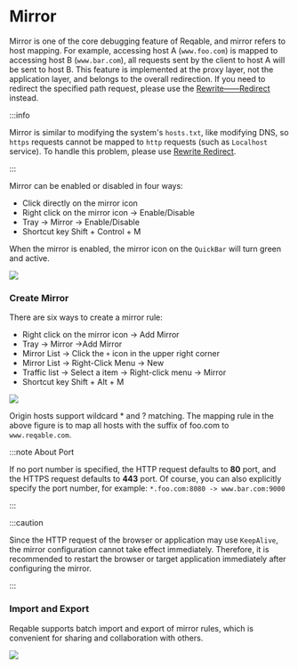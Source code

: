 # Mirror


Mirror is one of the core debugging feature of Reqable, and mirror refers to host mapping. For example, accessing host A (`www.foo.com`) is mapped to accessing host B (`www.bar.com`), all requests sent by the client to host A will be sent to host B. This feature is implemented at the proxy layer, not the application layer, and belongs to the overall redirection. If you need to redirect the specified path request, please use the [Rewrite——Redirect](rewrite#redirect) instead.

:::info

Mirror is similar to modifying the system's `hosts.txt`, like modifying DNS, so `https` requests cannot be mapped to `http` requests (such as `Localhost` service). To handle this problem, please use [Rewrite Redirect](rewrite#redirect).

:::

Mirror can be enabled or disabled in four ways:
- Click directly on the mirror icon
- Right click on the mirror icon -> Enable/Disable
- Tray -> Mirror -> Enable/Disable
- Shortcut key <Shortcut>Shift + Control + M</Shortcut>

When the mirror is enabled, the mirror icon on the `QuickBar` will turn green and active.

![](arts/mirror_01.png)

### Create Mirror

There are six ways to create a mirror rule:
- Right click on the mirror icon -> Add Mirror
- Tray -> Mirror ->Add Mirror
- Mirror List -> Click the `+` icon in the upper right corner
- Mirror List -> Right-Click Menu -> New
- Traffic list -> Select a item -> Right-click menu -> Mirror
- Shortcut key <Shortcut>Shift + Alt + M</Shortcut>

![](arts/mirror_02.png)

Origin hosts support wildcard * and ? matching. The mapping rule in the above figure is to map all hosts with the suffix of foo.com to `www.reqable.com`.

:::note About Port

If no port number is specified, the HTTP request defaults to **80** port, and the HTTPS request defaults to **443** port.
Of course, you can also explicitly specify the port number, for example: `*.foo.com:8080 -> www.bar.com:9000`

:::

:::caution

Since the HTTP request of the browser or application may use `KeepAlive`, the mirror configuration cannot take effect immediately. Therefore, it is recommended to restart the browser or target application immediately after configuring the mirror.

:::

### Import and Export

Reqable supports batch import and export of mirror rules, which is convenient for sharing and collaboration with others.

![](arts/mirror_03.png)